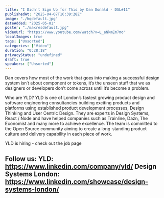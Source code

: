 ```yaml
---
title: "I Didn't Sign Up for This by Dan Donald - DSL#11"
publishedAt: "2025-04-07T16:39:28Z"
image: "./hqdefault.jpg"
dateAdded: "2025-05-01"
poster: "./maxresdefault.jpg"
videoUrl: "https://www.youtube.com/watch?v=L_aNkmEm7mo"
localImages: true
tags: ["Unsorted"]
categories: ["Video"]
duration: "0:28:18"
privacyStatus: "undefined"
draft: true
speakers: ["Unsorted"]
---
```

Dan covers how most of the work that goes into making a successful design system isn’t about component or tokens, it’s the unseen stuff that we as designers or developers don’t come across until it’s become a problem.

Who are YLD?
YLD is one of London’s fastest growing product design and software engineering consultancies building exciting products and platforms using established product development processes, Design Thinking and User Centric Design. They are experts in Design Systems, React / Node and have helped companies such as Trainline, Dazn, The Economist and many more to achieve excellence.
The team is committed to the Open Source community aiming to create a long-standing product culture and delivery capability in each piece of work.

YLD is hiring - check out the job page

Follow us:
YLD: https://www.linkedin.com/company/yld/
Design Systems London: https://www.linkedin.com/showcase/design-systems-london/
------
